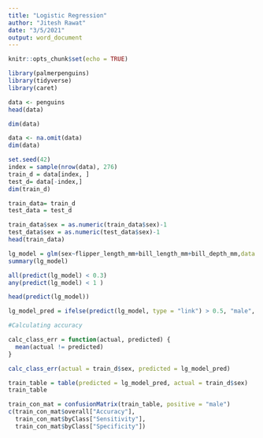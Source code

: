 ---
title: "Logistic Regression"
author: "Jitesh Rawat"
date: "3/5/2021"
output: word_document
---

```{r setup, include=FALSE}
knitr::opts_chunk$set(echo = TRUE)
```

```{r}
library(palmerpenguins)
library(tidyverse)
library(caret)
```

```{r}
data <- penguins
head(data)
```
```{r}
dim(data)
```

```{r}
data <- na.omit(data)
dim(data)
```
```{r}
set.seed(42)
index = sample(nrow(data), 276)
train_d = data[index, ]
test_d= data[-index,]
dim(train_d)

```
```{r}
train_data= train_d
test_data = test_d
```


```{r}
train_data$sex = as.numeric(train_data$sex)-1
test_data$sex = as.numeric(test_data$sex)-1
head(train_data)
```

```{r}
lg_model = glm(sex~flipper_length_mm+bill_length_mm+bill_depth_mm,data = train_data,family = "binomial" )
summary(lg_model)
```
```{r}
all(predict(lg_model) < 0.3)
any(predict(lg_model) < 1 )
```
```{r}
head(predict(lg_model))
```

```{r}
lg_model_pred = ifelse(predict(lg_model, type = "link") > 0.5, "male", "female")
```

```{r}
#Calculating accuracy

calc_class_err = function(actual, predicted) {
  mean(actual != predicted)
}

```

```{r}
calc_class_err(actual = train_d$sex, predicted = lg_model_pred)
```
```{r}
train_table = table(predicted = lg_model_pred, actual = train_d$sex)
train_table
```
```{r}
train_con_mat = confusionMatrix(train_table, positive = "male")
c(train_con_mat$overall["Accuracy"], 
  train_con_mat$byClass["Sensitivity"], 
  train_con_mat$byClass["Specificity"])
```

